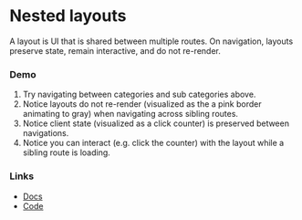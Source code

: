 # Nested layouts

A layout is UI that is shared between multiple routes. On navigation, layouts preserve state, remain interactive, and do not re-render.

### Demo

1. Try navigating between categories and sub categories above.
2. Notice layouts do not re-render (visualized as the a pink border animating to gray) when navigating across sibling routes.
3. Notice client state (visualized as a click counter) is preserved between navigations.
4. Notice you can interact (e.g. click the counter) with the layout while a sibling route is loading.

### Links

- [Docs](https://nextjs.org/docs/app/getting-started/layouts-and-pages)
- [Code](https://github.com/vercel/next-app-router-playground/tree/main/app/layouts)
